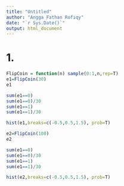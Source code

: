 ```yaml
---
title: "Untitled"
author: "Angga Fathan Rofiqy"
date: "`r Sys.Date()`"
output: html_document
---
```


# 1. 

```r
FlipCoin = function(n) sample(0:1,n,rep=T) 
e1=FlipCoin(30) 
e1 

sum(e1==0)
sum(e1==0)/30
sum(e1==1)
sum(e1==1)/30

hist(e1,breaks=c(-0.5,0.5,1.5), prob=T) 
```

```r
e2=FlipCoin(100) 
e2 

sum(e1==0)
sum(e1==0)/30
sum(e1==1)
sum(e1==1)/30

hist(e2,breaks=c(-0.5,0.5,1.5), prob=T) 
```

